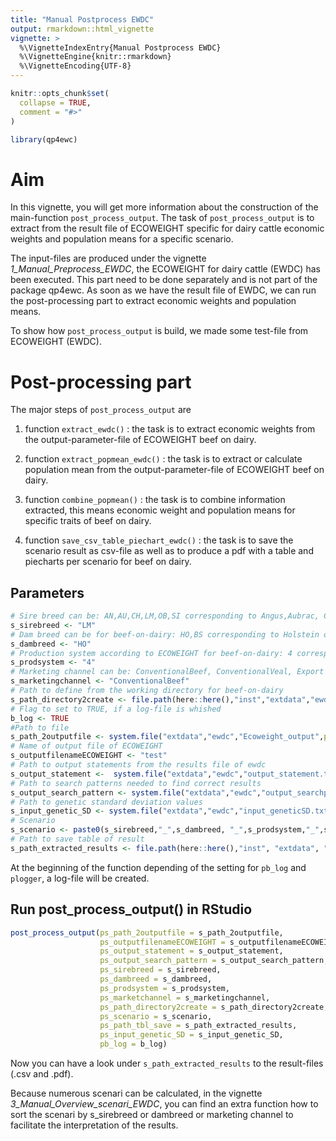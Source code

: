 ```yaml
---
title: "Manual Postprocess EWDC"
output: rmarkdown::html_vignette
vignette: >
  %\VignetteIndexEntry{Manual Postprocess EWDC}
  %\VignetteEngine{knitr::rmarkdown}
  %\VignetteEncoding{UTF-8}
---
```


```r
knitr::opts_chunk$set(
  collapse = TRUE,
  comment = "#>"
)
```

```r
library(qp4ewc)
```

# Aim

In this vignette, you will get more information about the construction of the main-function `post_process_output`. 
The task of `post_process_output` is to extract from the result file of ECOWEIGHT specific for dairy cattle economic weights and population means for a specific scenario.

The input-files are produced under the vignette *1_Manual_Preprocess_EWDC*, the ECOWEIGHT for dairy cattle (EWDC) has been executed. This part need to be done separately and is not part of the package qp4ewc. As soon as we have the result file of EWDC, we can run the post-processing part to extract economic weights and population means.

To show how `post_process_output` is build, we made some test-file from ECOWEIGHT (EWDC).

# Post-processing part

The major steps of `post_process_output` are

1) function `extract_ewdc()` : the task is to extract economic weights from the output-parameter-file of ECOWEIGHT beef on dairy.

2) function `extract_popmean_ewdc()` : the task is to extract or calculate population mean from the output-parameter-file of ECOWEIGHT beef on dairy.

3) function `combine_popmean()` : the task is to combine information extracted, this means economic weight and population means for specific traits of beef on dairy.

4) function `save_csv_table_piechart_ewdc()` : the task is to save the scenario result as csv-file as well as to produce a pdf with a table and piecharts per scenario for beef on dairy. 

## Parameters 

```r
# Sire breed can be: AN,AU,CH,LM,OB,SI corresponding to Angus,Aubrac, Charolais, Limousin, Original-Braunvieh, Simmental
s_sirebreed <- "LM"
# Dam breed can be for beef-on-dairy: HO,BS corresponding to Holstein or Brown Swiss (+Braunvieh) 
s_dambreed <- "HO"
# Production system according to ECOWEIGHT for beef-on-dairy: 4 corresponding to dairy
s_prodsystem <- "4"
# Marketing channel can be: ConventionalBeef, ConventionalVeal, Export corresponding to intensive fattening system for beef or veal or all crossbred calves being sold as calves to the handler
s_marketingchannel <- "ConventionalBeef"
# Path to define from the working directory for beef-on-dairy
s_path_directory2create <- file.path(here::here(),"inst","extdata","ewdc","test","Ecoweight_output")
# Flag to set to TRUE, if a log-file is whished
b_log <- TRUE
#Path to file
s_path_2outputfile <- system.file("extdata","ewdc","Ecoweight_output",package = "qp4ewc")
# Name of output file of ECOWEIGHT
s_outputfilenameECOWEIGHT <- "test"
# Path to output statements from the results file of ewdc
s_output_statement <-  system.file("extdata","ewdc","output_statement.txt", package = "qp4ewc")
# Path to search patterns needed to find correct results 
s_output_search_pattern <- system.file("extdata","ewdc","output_searchpattern.txt", package = "qp4ewc")
# Path to genetic standard deviation values 
s_input_genetic_SD <- system.file("extdata","ewdc","input_geneticSD.txt", package = "qp4ewc")
# Scenario
s_scenario <- paste0(s_sirebreed,"_",s_dambreed, "_",s_prodsystem,"_",s_marketingchannel,"_test",collapse = "")
# Path to save table of result 
s_path_extracted_results <- file.path(here::here(),"inst", "extdata", "ewdc", "results")
```

At the beginning of the function depending of the setting for `pb_log` and `plogger`, a log-file will be created.

## Run post_process_output() in RStudio

```r
post_process_output(ps_path_2outputfile = s_path_2outputfile,
                    ps_outputfilenameECOWEIGHT = s_outputfilenameECOWEIGHT,
                    ps_output_statement = s_output_statement,
                    ps_output_search_pattern = s_output_search_pattern,
                    ps_sirebreed = s_sirebreed,
                    ps_dambreed = s_dambreed,
                    ps_prodsystem = s_prodsystem,
                    ps_marketchannel = s_marketingchannel,
                    ps_path_directory2create = s_path_directory2create,
                    ps_scenario = s_scenario,
                    ps_path_tbl_save = s_path_extracted_results,
                    ps_input_genetic_SD = s_input_genetic_SD,
                    pb_log = b_log)
```

Now you can have a look under `s_path_extracted_results` to the result-files (.csv and .pdf).

Because numerous scenari can be calculated, in the vignette *3_Manual_Overview_scenari_EWDC*, you can find an extra function how to sort the scenari by s_sirebreed or dambreed or marketing channel to facilitate the interpretation of the results.
